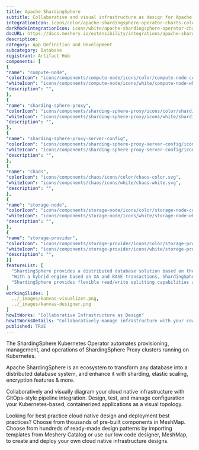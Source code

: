 ```yaml
---
title: Apache ShardingSphere
subtitle: Collaborative and visual infrastructure as design for Apache ShardingSphere
integrationIcon: icons/color/apache-shardingsphere-operator-charts-color.svg
darkModeIntegrationIcon: icons/white/apache-shardingsphere-operator-charts-white.svg
docURL: https://docs.meshery.io/extensibility/integrations/apache-shardingsphere-operator-charts
description: 
category: App Definition and Development
subcategory: Database
registrant: Artifact Hub
components: [
{
"name": "compute-node",
"colorIcon": "icons/components/compute-node/icons/color/compute-node-color.svg",
"whiteIcon": "icons/components/compute-node/icons/white/compute-node-white.svg",
"description": "",
},
{
"name": "sharding-sphere-proxy",
"colorIcon": "icons/components/sharding-sphere-proxy/icons/color/sharding-sphere-proxy-color.svg",
"whiteIcon": "icons/components/sharding-sphere-proxy/icons/white/sharding-sphere-proxy-white.svg",
"description": "",
},
{
"name": "sharding-sphere-proxy-server-config",
"colorIcon": "icons/components/sharding-sphere-proxy-server-config/icons/color/sharding-sphere-proxy-server-config-color.svg",
"whiteIcon": "icons/components/sharding-sphere-proxy-server-config/icons/white/sharding-sphere-proxy-server-config-white.svg",
"description": "",
},
{
"name": "chaos",
"colorIcon": "icons/components/chaos/icons/color/chaos-color.svg",
"whiteIcon": "icons/components/chaos/icons/white/chaos-white.svg",
"description": "",
},
{
"name": "storage-node",
"colorIcon": "icons/components/storage-node/icons/color/storage-node-color.svg",
"whiteIcon": "icons/components/storage-node/icons/white/storage-node-white.svg",
"description": "",
},
{
"name": "storage-provider",
"colorIcon": "icons/components/storage-provider/icons/color/storage-provider-color.svg",
"whiteIcon": "icons/components/storage-provider/icons/white/storage-provider-white.svg",
"description": "",
}]
featureList: [
  "ShardingSphere provides a distributed database solution based on the underlying database, which can scale computing and storage horizontally.",
  "With a hybrid engine based on XA and BASE transactions, ShardingSphere provides distributed transaction capabilities on top of standalone databases, enabling data security across underlying data sources.",
  "ShardingSphere provides flexible read/write splitting capabilities and can achieve read access load balancing based on the understanding of SQL semantics and the ability to perceive the underlying database topology."
]
workingSlides: [
  ../_images/kanvas-visualizer.png,
  ../_images/kanvas-designer.png
]
howItWorks: "Collaborative Infrastructure as Design"
howItWorksDetails: "Collaboratively manage infrastructure with your coworkers synchronously sharing the same designs."
published: TRUE
---
```

<p>
The ShardingSphere Kubernetes Operator automates provisioning, management, and operations of ShardingSphere Proxy clusters running on Kubernetes.
</p>
<p>Apache ShardingSphere is an ecosystem to transform any database into a distributed database system, and enhance it with sharding, elastic scaling, encryption features & more.</p>
<p>
    Collaboratively and visually diagram your cloud native infrastructure with GitOps-style pipeline integration. Design, test, and manage configuration your Kubernetes-based, containerized applications as a visual topology.
</p>
<p>
    Looking for best practice cloud native design and deployment best practices? Choose from thousands of pre-built components in MeshMap. Choose from hundreds of ready-made design patterns by importing templates from Meshery Catalog or use our low code designer, MeshMap, to create and deploy your own cloud native infrastructure designs.
</p>
